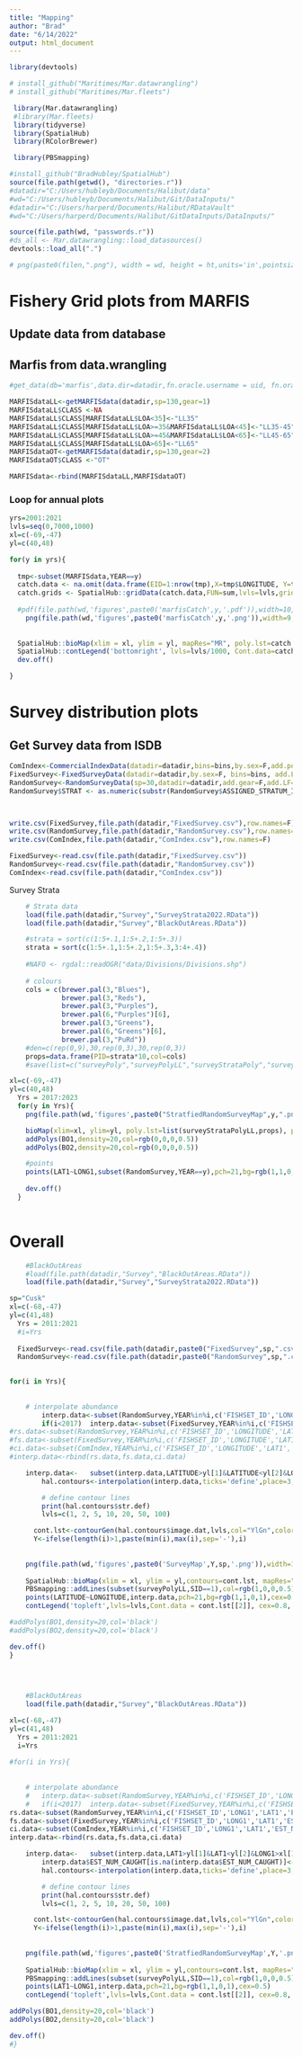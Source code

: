 ```yaml
---
title: "Mapping"
author: "Brad"
date: "6/14/2022"
output: html_document
---
```


```r
library(devtools)

# install_github("Maritimes/Mar.datawrangling")
# install_github("Maritimes/Mar.fleets")

 library(Mar.datawrangling)
 #library(Mar.fleets)
 library(tidyverse)
 library(SpatialHub)
 library(RColorBrewer)

 library(PBSmapping)

#install_github("BradHubley/SpatialHub")
source(file.path(getwd(), "directories.r"))
#datadir="C:/Users/hubleyb/Documents/Halibut/data"
#wd="C:/Users/hubleyb/Documents/Halibut/Git/DataInputs/"
#datadir="C:/Users/harperd/Documents/Halibut/RDataVault"
#wd="C:/Users/harperd/Documents/Halibut/GitDataInputs/DataInputs/"

source(file.path(wd, "passwords.r")) 
#ds_all <- Mar.datawrangling::load_datasources()
devtools::load_all(".")

# png(paste0(filen,".png"), width = wd, height = ht,units='in',pointsize=12, res=300,type='cairo')

```

# Fishery Grid plots from MARFIS


## Update data from database 
## Marfis from data.wrangling
```r

#get_data(db='marfis',data.dir=datadir,fn.oracle.username = uid, fn.oracle.password = pwd, fn.oracle.dsn = 'ptran',usepkg='roracle',force.extract=T)

MARFISdataLL<-getMARFISdata(datadir,sp=130,gear=1)
MARFISdataLL$CLASS <-NA
MARFISdataLL$CLASS[MARFISdataLL$LOA<35]<-"LL35"
MARFISdataLL$CLASS[MARFISdataLL$LOA>=35&MARFISdataLL$LOA<45]<-"LL35-45"
MARFISdataLL$CLASS[MARFISdataLL$LOA>=45&MARFISdataLL$LOA<65]<-"LL45-65"
MARFISdataLL$CLASS[MARFISdataLL$LOA>65]<-"LL65"
MARFISdataOT<-getMARFISdata(datadir,sp=130,gear=2)
MARFISdataOT$CLASS <-"OT"

MARFISdata<-rbind(MARFISdataLL,MARFISdataOT)
```


### Loop for annual plots
```r
yrs=2001:2021
lvls=seq(0,7000,1000)
xl=c(-69,-47)
yl=c(40,48)

for(y in yrs){
 
  tmp<-subset(MARFISdata,YEAR==y)
  catch.data <- na.omit(data.frame(EID=1:nrow(tmp),X=tmp$LONGITUDE, Y=tmp$LATITUDE, Z=tmp$RND_WEIGHT_KGS  ))
  catch.grids <- SpatialHub::gridData(catch.data,FUN=sum,lvls=lvls,grid.size=20)
  
  #pdf(file.path(wd,'figures',paste0('marfisCatch',y,'.pdf')),width=10,height=7)
    png(file.path(wd,'figures',paste0('marfisCatch',y,'.png')),width=9,height=5,units='in',pointsize=12, res=300,type='cairo')
    
  
  SpatialHub::bioMap(xlim = xl, ylim = yl, mapRes="MR", poly.lst=catch.grids)
  SpatialHub::contLegend('bottomright', lvls=lvls/1000, Cont.data=catch.grids, title="MT",cex=0.8)
  dev.off()

}


```

# Survey distribution plots

## Get Survey data from ISDB 

```r

ComIndex<-CommercialIndexData(datadir=datadir,bins=bins,by.sex=F,add.portsampling=F,add.LF = F)
FixedSurvey<-FixedSurveyData(datadir=datadir,by.sex=F, bins=bins, add.LF = F)
RandomSurvey<-RandomSurveyData(sp=30,datadir=datadir,add.gear=F,add.LF=F,bins=bins,by.sex=F,hook.data=F)
RandomSurvey$STRAT <- as.numeric(substr(RandomSurvey$ASSIGNED_STRATUM_ID,2,3))



write.csv(FixedSurvey,file.path(datadir,"FixedSurvey.csv"),row.names=F)
write.csv(RandomSurvey,file.path(datadir,"RandomSurvey.csv"),row.names=F)
write.csv(ComIndex,file.path(datadir,"ComIndex.csv"),row.names=F)

FixedSurvey<-read.csv(file.path(datadir,"FixedSurvey.csv"))
RandomSurvey<-read.csv(file.path(datadir,"RandomSurvey.csv"))
ComIndex<-read.csv(file.path(datadir,"ComIndex.csv"))


```

Survey Strata
```r

    # Strata data
    load(file.path(datadir,"Survey","SurveyStrata2022.RData"))
    load(file.path(datadir,"Survey","BlackOutAreas.RData"))

    #strata = sort(c(1:5+.1,1:5+.2,1:5+.3))
    strata = sort(c(1:5+.1,1:5+.2,1:5+.3,3:4+.4))
    
    #NAFO <- rgdal::readOGR("data/Divisions/Divisions.shp")
    
    # colours
    cols = c(brewer.pal(3,"Blues"),
             brewer.pal(3,"Reds"),
             brewer.pal(3,"Purples"),
             brewer.pal(6,"Purples")[6],
             brewer.pal(3,"Greens"),
             brewer.pal(6,"Greens")[6],
             brewer.pal(3,"PuRd"))
    #den=c(rep(0,9),30,rep(0,3),30,rep(0,3))
    props=data.frame(PID=strata*10,col=cols)
    #save(list=c("surveyPoly","surveyPolyLL","surveyStrataPoly","surveyStrataPolyLL","StrataAreas","props"),file=file.path(datadir,"Survey","SurveyStrata2022.RData"))

xl=c(-69,-47)
yl=c(40,48)    
  Yrs = 2017:2023
  for(y in Yrs){
    png(file.path(wd,'figures',paste0("StratfiedRandomSurveyMap",y,".png")), width =8, height = 6,units='in',pointsize=9, res=300,type='cairo')

    bioMap(xlim=xl, ylim=yl, poly.lst=list(surveyStrataPolyLL,props), plot.rivers=F, mapRes="MR", LT=T)
    addPolys(BO1,density=20,col=rgb(0,0,0,0.5))
    addPolys(BO2,density=20,col=rgb(0,0,0,0.5))

    #points
    points(LAT1~LONG1,subset(RandomSurvey,YEAR==y),pch=21,bg=rgb(1,1,0,1))
    
    dev.off()
  }
  
```

# Overall
```r

    #BlackOutAreas
    #load(file.path(datadir,"Survey","BlackOutAreas.RData"))
    load(file.path(datadir,"Survey","SurveyStrata2022.RData"))

sp="Cusk"
xl=c(-68,-47)
yl=c(41,48)    
  Yrs = 2011:2021        
  #i=Yrs
  
  FixedSurvey<-read.csv(file.path(datadir,paste0("FixedSurvey",sp,".csv")))
  RandomSurvey<-read.csv(file.path(datadir,paste0("RandomSurvey",sp,".csv")))

  
for(i in Yrs){
  
  
	# interpolate abundance
		interp.data<-subset(RandomSurvey,YEAR%in%i,c('FISHSET_ID','LONGITUDE','LATITUDE','total_target_species'))
		if(i<2017)	interp.data<-subset(FixedSurvey,YEAR%in%i,c('FISHSET_ID','LONGITUDE','LATITUDE','total_target_species'))
#rs.data<-subset(RandomSurvey,YEAR%in%i,c('FISHSET_ID','LONGITUDE','LAT1','EST_NUM_CAUGHT'))
#fs.data<-subset(FixedSurvey,YEAR%in%i,c('FISHSET_ID','LONGITUDE','LAT1','EST_NUM_CAUGHT'))
#ci.data<-subset(ComIndex,YEAR%in%i,c('FISHSET_ID','LONGITUDE','LAT1','EST_NUM_CAUGHT'))
#interp.data<-rbind(rs.data,fs.data,ci.data)

    interp.data<-	subset(interp.data,LATITUDE>yl[1]&LATITUDE<yl[2]&LONGITUDE>xl[1]&LONGITUDE<xl[2])	
		hal.contours<-interpolation(interp.data,ticks='define',place=3,nstrata=5,str.min=0,interp.method='gstat',blank=T,blank.dist=0.8,res=0.1,smooth=F,idp=3.5)

		# define contour lines
		print(hal.contours$str.def)
		lvls=c(1, 2, 5, 10, 20, 50, 100)

	  cont.lst<-contourGen(hal.contours$image.dat,lvls,col="YlGn",colorAdj=1)
	  Y<-ifelse(length(i)>1,paste(min(i),max(i),sep='-'),i)
	  
	  
    png(file.path(wd,'figures',paste0('SurveyMap',Y,sp,'.png')),width=10,height=7,units='in',pointsize=12, res=300,type='cairo')
                             
    SpatialHub::bioMap(xlim = xl, ylim = yl,contours=cont.lst, mapRes="MR", title = paste(sp,Y),grid=1)
    PBSmapping::addLines(subset(surveyPolyLL,SID==1),col=rgb(1,0,0,0.5))
    points(LATITUDE~LONGITUDE,interp.data,pch=21,bg=rgb(1,1,0,1),cex=0.5)
    contLegend('topleft',lvls=lvls,Cont.data = cont.lst[[2]], cex=0.8, title='# Fish / Set')

#addPolys(BO1,density=20,col='black')
#addPolys(BO2,density=20,col='black')

dev.off()
}

  
  
```



```r

    #BlackOutAreas
    load(file.path(datadir,"Survey","BlackOutAreas.RData"))

xl=c(-68,-47)
yl=c(41,48)    
  Yrs = 2011:2021        
  i=Yrs
  
#for(i in Yrs){
  
  
	# interpolate abundance
	#	interp.data<-subset(RandomSurvey,YEAR%in%i,c('FISHSET_ID','LONG1','LAT1','EST_NUM_CAUGHT'))
	#	if(i<2017)	interp.data<-subset(FixedSurvey,YEAR%in%i,c('FISHSET_ID','LONG1','LAT1','EST_NUM_CAUGHT'))
rs.data<-subset(RandomSurvey,YEAR%in%i,c('FISHSET_ID','LONG1','LAT1','EST_NUM_CAUGHT'))
fs.data<-subset(FixedSurvey,YEAR%in%i,c('FISHSET_ID','LONG1','LAT1','EST_NUM_CAUGHT'))
ci.data<-subset(ComIndex,YEAR%in%i,c('FISHSET_ID','LONG1','LAT1','EST_NUM_CAUGHT'))
interp.data<-rbind(rs.data,fs.data,ci.data)

    interp.data<-	subset(interp.data,LAT1>yl[1]&LAT1<yl[2]&LONG1>xl[1]&LONG1<xl[2])	
		interp.data$EST_NUM_CAUGHT[is.na(interp.data$EST_NUM_CAUGHT)]<-0
		hal.contours<-interpolation(interp.data,ticks='define',place=3,nstrata=5,str.min=0,interp.method='gstat',blank=T,blank.dist=0.8,res=0.1,smooth=F,idp=3.5)

		# define contour lines
		print(hal.contours$str.def)
		lvls=c(1, 2, 5, 10, 20, 50, 100)

	  cont.lst<-contourGen(hal.contours$image.dat,lvls,col="YlGn",colorAdj=1)
	  Y<-ifelse(length(i)>1,paste(min(i),max(i),sep='-'),i)
	  
	  
    png(file.path(wd,'figures',paste0('StratfiedRandomSurveyMap',Y,'.png')),width=10,height=7,units='in',pointsize=12, res=300,type='cairo')
                             
    SpatialHub::bioMap(xlim = xl, ylim = yl,contours=cont.lst, mapRes="MR", title = paste("Stratified Random Survey",Y),grid=1)
    PBSmapping::addLines(subset(surveyPolyLL,SID==1),col=rgb(1,0,0,0.5))
    points(LAT1~LONG1,interp.data,pch=21,bg=rgb(1,1,0,1),cex=0.5)
    contLegend('topleft',lvls=lvls,Cont.data = cont.lst[[2]], cex=0.8, title='# Halibut / Set')

addPolys(BO1,density=20,col='black')
addPolys(BO2,density=20,col='black')

dev.off()
#}

  
  
```

